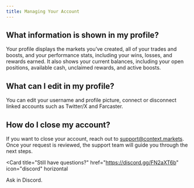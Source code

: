 ```yaml
---
title: Managing Your Account
---
```


## What information is shown in my profile?

Your profile displays the markets you’ve created, all of your trades and boosts, and your performance stats, including your wins, losses, and rewards earned. It also shows your current balances, including your open positions, available cash, unclaimed rewards, and active boosts.


## What can I edit in my profile?
You can edit your username and profile picture, connect or disconnect linked accounts such as Twitter/X and Farcaster.


## How do I close my account?
If you want to close your account, reach out to [support@context.markets](mailto:support@context.markets). Once your request is reviewed, the support team will guide you through the next steps.


<Card
  title="Still have questions?"
  href="https://discord.gg/FN2aXT6b"
  icon="discord"
  horizontal
>
  Ask in Discord.
</Card>